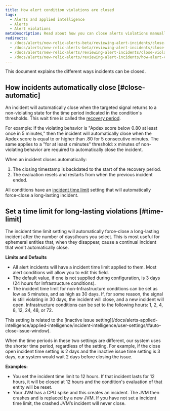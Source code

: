 ```yaml
---
title: How alert condition violations are closed
tags:
  - Alerts and applied intelligence
  - Alerts
  - Alert violations
metaDescription: Read about how you can close alerts violations manually and automatically.
redirects:
  - /docs/alerts/new-relic-alerts-beta/reviewing-alert-incidents/close-incidents-manually
  - /docs/alerts/new-relic-alerts-beta/reviewing-alert-incidents/close-violations-manually
  - /docs/alerts/new-relic-alerts/reviewing-alert-incidents/close-violations-manually
  - /docs/alerts/new-relic-alerts/reviewing-alert-incidents/how-alert-condition-violations-are-closed
---
```


This document explains the different ways incidents can be closed.

## How incidents automatically close [#close-automatic]

An incident will automatically close when the targeted signal returns to a non-violating state for the time period indicated in the condition's thresholds. This wait time is called the [recovery period](/docs/using-new-relic/welcome-new-relic/get-started/glossary#recovery-period).

For example: If the violating behavior is "Apdex score below 0.80 at least once in 5 minutes," then the incident will automatically close when the Apdex score is equal to or higher than .80 for 5 consecutive minutes. The same applies to a "for at least x minutes" threshold: x minutes of non-violating behavior are required to automatically close the incident.

When an incident closes automatically:

1. The closing timestamp is backdated to the start of the recovery period.
2. The evaluation resets and restarts from when the previous incident ended.

All conditions have an [incident time limit](#time-limit) setting that will automatically force-close a long-lasting incident.

## Set a time limit for long-lasting violations [#time-limit]

The incident time limit setting will automatically force-close a long-lasting incident after the number of days/hours you select. This is most useful for ephemeral entities that, when they disappear, cause a continual incident that won't automatically close.

**Limits and Defaults**

* All alert incidents will have a incident time limit applied to them. Most alert conditions will allow you to edit this field.
* The default value, if one is not supplied during configuration, is 3 days (24 hours for Infrastructure conditions).
* The incident time limit for non-Infrastructure conditions can be set as low as 5 minutes, and as high as 30 days. If, for some reason, the signal is still violating in 30 days, the incident will close, and a new incident will open. Infrastructure conditions can be set to the following hours: 1, 2, 4, 8, 12, 24, 48, or 72.

<Callout variant="tip">
This setting is related to the [inactive issue setting](/docs/alerts-applied-intelligence/applied-intelligence/incident-intelligence/user-settings/#auto-close-issue-window).

When the time periods in these two settings are different, our system uses the shorter time period, regardless of the setting. For example, if the close open incident time setting is 2 days and the inactive issue time setting is 3 days, our system would wait 2 days before closing the issue.
</Callout>

**Examples:**

* You set the incident time limit to 12 hours. If that incident lasts for 12 hours, it will be closed at 12 hours and the condition's evaluation of that entity will be reset.
* Your JVM has a CPU spike and this creates an incident. The JVM then crashes and is replaced by a new JVM. If you have not set a incident time limit, the crashed JVM’s incident will never close.
